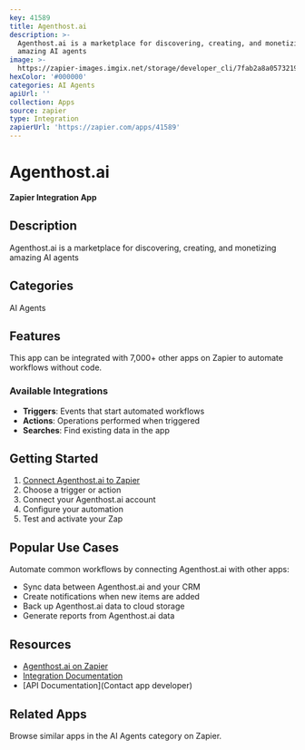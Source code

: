 ```yaml
---
key: 41589
title: Agenthost.ai
description: >-
  Agenthost.ai is a marketplace for discovering, creating, and monetizing
  amazing AI agents
image: >-
  https://zapier-images.imgix.net/storage/developer_cli/7fab2a8a0573219aff353ac3acf5e969.png?auto=format%2Ccompress&ixlib=python-3.0.0&q=50
hexColor: '#000000'
categories: AI Agents
apiUrl: ''
collection: Apps
source: zapier
type: Integration
zapierUrl: 'https://zapier.com/apps/41589'
---
```

# Agenthost.ai

**Zapier Integration App**

## Description

Agenthost.ai is a marketplace for discovering, creating, and monetizing amazing AI agents

## Categories

AI Agents

## Features

This app can be integrated with 7,000+ other apps on Zapier to automate workflows without code.

### Available Integrations

- **Triggers**: Events that start automated workflows
- **Actions**: Operations performed when triggered
- **Searches**: Find existing data in the app

## Getting Started

1. [Connect Agenthost.ai to Zapier](https://zapier.com/apps/41589)
2. Choose a trigger or action
3. Connect your Agenthost.ai account
4. Configure your automation
5. Test and activate your Zap

## Popular Use Cases

Automate common workflows by connecting Agenthost.ai with other apps:

- Sync data between Agenthost.ai and your CRM
- Create notifications when new items are added
- Back up Agenthost.ai data to cloud storage
- Generate reports from Agenthost.ai data

## Resources

- [Agenthost.ai on Zapier](https://zapier.com/apps/41589)
- [Integration Documentation](https://zapier.com/apps/41589/integrations)
- [API Documentation](Contact app developer)

## Related Apps

Browse similar apps in the AI Agents category on Zapier.
